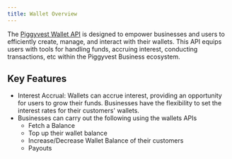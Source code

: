 ```yaml
---
title: Wallet Overview 
---
```

The [Piggyvest Wallet API](/api-reference/wallet/wallet) is designed to empower businesses and users to efficiently create, manage, and interact with their wallets. 
This API equips users with tools for handling funds, accruing interest, conducting transactions, etc within the Piggyvest Business ecosystem.

## Key Features

- Interest Accrual: Wallets can accrue interest, providing an opportunity for users to grow their funds. Businesses have the flexibility to set the interest rates for their customers' wallets.
- Businesses can carry out the following using the wallets APIs
    - Fetch a Balance
    - Top up their wallet balance
    - Increase/Decrease Wallet Balance of their customers
    - Payouts